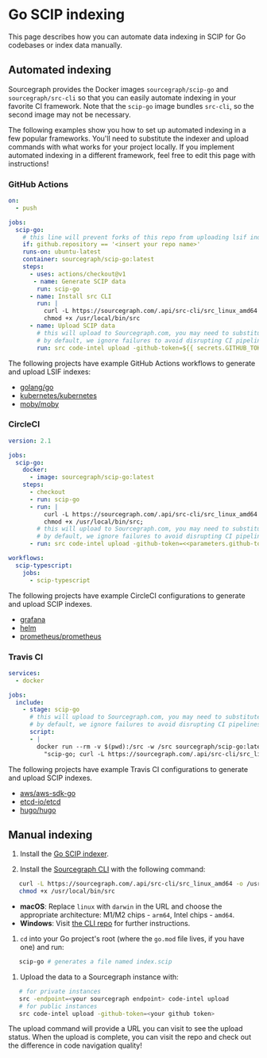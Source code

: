 # Go SCIP indexing

<p className="subtitle">This page describes how you can automate data indexing in SCIP for Go codebases or index data manually.</p>

## Automated indexing

Sourcegraph provides the Docker images `sourcegraph/scip-go` and `sourcegraph/src-cli` so that you can easily automate indexing in your favorite CI framework. Note that the `scip-go` image bundles `src-cli`, so the second image may not be necessary.

The following examples show you how to set up automated indexing in a few popular frameworks. You'll need to substitute the indexer and upload commands with what works for your project locally. If you implement automated indexing in a different framework, feel free to edit this page with instructions!

### GitHub Actions

```yaml
on:
  - push

jobs:
  scip-go:
    # this line will prevent forks of this repo from uploading lsif indexes
    if: github.repository == '<insert your repo name>'
    runs-on: ubuntu-latest
    container: sourcegraph/scip-go:latest
    steps:
      - uses: actions/checkout@v1
       - name: Generate SCIP data
        run: scip-go
      - name: Install src CLI
        run: |
          curl -L https://sourcegraph.com/.api/src-cli/src_linux_amd64 -o /usr/local/bin/src
          chmod +x /usr/local/bin/src
      - name: Upload SCIP data
        # this will upload to Sourcegraph.com, you may need to substitute a different command.
        # by default, we ignore failures to avoid disrupting CI pipelines with non-critical errors.
        run: src code-intel upload -github-token=${{ secrets.GITHUB_TOKEN }} -ignore-upload-failure
```

The following projects have example GitHub Actions workflows to generate and upload LSIF indexes:

- [golang/go](https://github.com/sourcegraph-codeintel-showcase/go/blob/f40606b1241b0ca4802d7b00a763241b03404eea/.github/workflows/lsif.yml)
- [kubernetes/kubernetes](https://github.com/sourcegraph-codeintel-showcase/kubernetes/blob/master/.github/workflows/lsif.yml)
- [moby/moby](https://github.com/sourcegraph-codeintel-showcase/moby/blob/master/.github/workflows/lsif.yml)

### CircleCI

```yaml
version: 2.1

jobs:
  scip-go:
    docker:
      - image: sourcegraph/scip-go:latest
    steps:
      - checkout
      - run: scip-go
      - run: |
          curl -L https://sourcegraph.com/.api/src-cli/src_linux_amd64 -o /usr/local/bin/src
          chmod +x /usr/local/bin/src;
        # this will upload to Sourcegraph.com, you may need to substitute a different command.
        # by default, we ignore failures to avoid disrupting CI pipelines with non-critical errors.
      - run: src code-intel upload -github-token=<<parameters.github-token>> -ignore-upload-failure

workflows:
  scip-typescript:
    jobs:
      - scip-typescript
```

The following projects have example CircleCI configurations to generate and upload SCIP indexes.

- [grafana](https://github.com/sourcegraph-codeintel-showcase/grafana/blob/master/.circleci/config.yml)
- [helm](https://github.com/sourcegraph-codeintel-showcase/helm/blob/62c38f152d0802719aad1ec4c1c281f01dc75173/.circleci/config.yml)
- [prometheus/prometheus](https://github.com/sourcegraph-codeintel-showcase/prometheus/blob/a0a8a249fff9d1c6ce4c097ccc4f5e120c723c51/.circleci/config.yml)

### Travis CI

```yaml
services:
  - docker

jobs:
  include:
    - stage: scip-go
      # this will upload to Sourcegraph.com, you may need to substitute a different command.
      # by default, we ignore failures to avoid disrupting CI pipelines with non-critical errors.
      script:
      - |
        docker run --rm -v $(pwd):/src -w /src sourcegraph/scip-go:latest /bin/sh -c \
          "scip-go; curl -L https://sourcegraph.com/.api/src-cli/src_linux_amd64 -o /usr/local/bin/src; chmod +x /usr/local/bin/src; src code-intel upload -github-token=$GITHUB_TOKEN -ignore-upload-failure"
```

The following projects have example Travis CI configurations to generate and upload SCIP indexes.

- [aws/aws-sdk-go](https://github.com/sourcegraph-codeintel-showcase/aws-sdk-go/blob/92f67a061fcdd46d6a418b28838b10b6ac63a880/.travis.yml)
- [etcd-io/etcd](https://github.com/sourcegraph-codeintel-showcase/etcd/blob/eae726706fe8ebf7e08b45ba29a70388595db31b/.travis.yml)
- [hugo/hugo](https://github.com/sourcegraph-codeintel-showcase/hugo/blob/6704b7c125d7b21ccf2048d7bff0f1ffe2b0867d/.travis.yml)

## Manual indexing

1. Install the [Go SCIP indexer](https://github.com/sourcegraph/scip-go).

1. Install the [Sourcegraph CLI](https://github.com/sourcegraph/src-cli) with the following command:

```sh
   curl -L https://sourcegraph.com/.api/src-cli/src_linux_amd64 -o /usr/local/bin/src
   chmod +x /usr/local/bin/src
```

- **macOS**: Replace `linux` with `darwin` in the URL and choose the appropriate architecture: M1/M2 chips - `arm64`, Intel chips - `amd64`.
- **Windows**: Visit [the CLI repo](https://github.com/sourcegraph/src-cli) for further instructions.

1. `cd` into your Go project's root (where the `go.mod` file lives, if you have one) and run:

```sh
   scip-go # generates a file named index.scip
```

1. Upload the data to a Sourcegraph instance with:

``` sh
   # for private instances
   src -endpoint=<your sourcegraph endpoint> code-intel upload
   # for public instances
   src code-intel upload -github-token=<your github token>
```

The upload command will provide a URL you can visit to see the upload status. When the upload is complete, you can visit the repo and check out the difference in code navigation quality!
